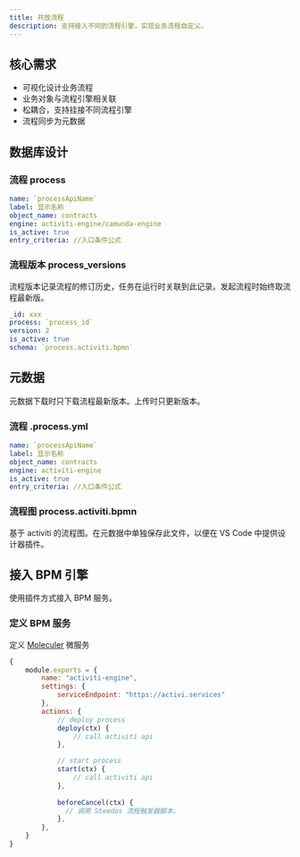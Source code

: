 ```yaml
---
title: 开放流程
description: 支持接入不同的流程引擎，实现业务流程自定义。
---
```


## 核心需求

- 可视化设计业务流程
- 业务对象与流程引擎相关联
- 松耦合，支持挂接不同流程引擎
- 流程同步为元数据

## 数据库设计

### 流程 process

```yml
name: `processApiName`
label: 显示名称
object_name: contracts
engine: activiti-engine/camunda-engine
is_active: true 
entry_criteria: //入口条件公式
```

### 流程版本 process_versions

流程版本记录流程的修订历史，任务在运行时关联到此记录。发起流程时始终取流程最新版。

```yml
_id: xxx
process: `process_id`
version: 2
is_active: true 
schema: `process.activiti.bpmn`
```

## 元数据

元数据下载时只下载流程最新版本。上传时只更新版本。

### 流程 .process.yml

```yml
name: `processApiName`
label: 显示名称
object_name: contracts
engine: activiti-engine
is_active: true 
entry_criteria: //入口条件公式
```

### 流程图 process.activiti.bpmn

基于 activiti 的流程图。在元数据中单独保存此文件，以便在 VS Code 中提供设计器插件。

## 接入 BPM 引擎

使用插件方式接入 BPM 服务。

### 定义 BPM 服务

定义 [Moleculer](https://moleculer.services/docs/0.14/services.html) 微服务

```js
{
    module.exports = {
        name: "activiti-engine",
        settings: {
            serviceEndpoint: "https://activi.services"
        },
        actions: {
            // deploy process
            deploy(ctx) {
                // call activiti api
            },

            // start process
            start(ctx) {
                // call activiti api
            },
            
            beforeCancel(ctx) {
              // 调用 Steedos 流程触发器脚本。
            },
        },
    }
}
```

